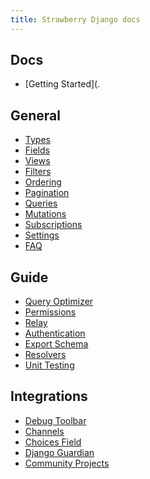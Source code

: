 ```yaml
---
title: Strawberry Django docs
---
```

## Docs

- [Getting Started](.

## General

- [Types](./guide/types)
- [Fields](./guide/fields)
- [Views](./guide/views)
- [Filters](./guide/filters)
- [Ordering](./guide/ordering)
- [Pagination](./guide/pagination)
- [Queries](./guide/queries)
- [Mutations](./guide/mutations)
- [Subscriptions](./guide/subscriptions)
- [Settings](./guide/settings)
- [FAQ](./faq)

## Guide

- [Query Optimizer](./guide/optimizer)
- [Permissions](./guide/permissions)
- [Relay](./guide/relay)
- [Authentication](./guide/authentication)
- [Export Schema](./guide/export-schema)
- [Resolvers](./guide/resolvers)
- [Unit Testing](./guide/unit-testing)

## Integrations

- [Debug Toolbar](./integrations/debug-toolbar)
- [Channels](./integrations/channels)
- [Choices Field](./integrations/choices-field)
- [Django Guardian](./integrations/guardian)
- [Community Projects](./community-projects)

